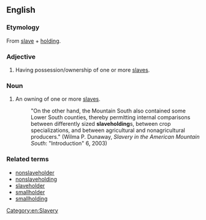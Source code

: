==English==
===Etymology===
From [[slave]] + [[holding]].

===Adjective===
{{en-adj}}
# Having possession/ownership of one or more [[slave]]s.

===Noun===
{{en-noun}}
# An owning of one or more [[slave|slaves]].
#: "On the other hand, the Mountain South also contained some Lower South counties, thereby permitting internal comparisons between differently sized '''slaveholding'''s, between crop specializations, and between agricultural and nonagricultural producers."  (Wilma P. Dunaway, ''Slavery in the American Mountain South'': "Introduction" 6, 2003)

===Related terms===
*[[nonslaveholder]]
*[[nonslaveholding]]
*[[slaveholder]]
*[[smallholder]]
*[[smallholding]]

[[Category:en:Slavery]]
